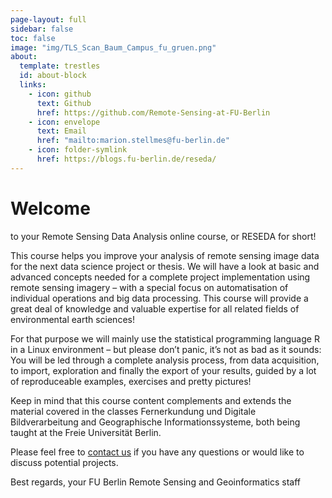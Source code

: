 ---
page-layout: full
sidebar: false
toc: false
image: "img/TLS_Scan_Baum_Campus_fu_gruen.png"
about:
  template: trestles
  id: about-block
  links:
    - icon: github
      text: Github
      href: https://github.com/Remote-Sensing-at-FU-Berlin
    - icon: envelope
      text: Email
      href: "mailto:marion.stellmes@fu-berlin.de" 
    - icon: folder-symlink
      href: https://blogs.fu-berlin.de/reseda/ 
---

:::{#about-block}

# Welcome

to your Remote Sensing Data Analysis online course, or RESEDA for short!

This course helps you improve your analysis of remote sensing image data for the next data science project or thesis. We will have a look at basic and advanced concepts needed for a complete project implementation using remote sensing imagery – with a special focus on automatisation of individual operations and big data processing. This course will provide a great deal of knowledge and valuable expertise for all related fields of environmental earth sciences!

For that purpose we will mainly use the statistical programming language R in a Linux environment – but please don’t panic, it’s not as bad as it sounds: You will be led through a complete analysis process, from data acquisition, to import, exploration and finally the export of your results, guided by a lot of reproduceable examples, exercises and pretty pictures!

Keep in mind that this course content complements and extends the material covered in the classes Fernerkundung und Digitale Bildverarbeitung and Geographische Informationssysteme, both being taught at the Freie Universität Berlin.

Please feel free to [contact us](mailto:fabian.fassnacht[at]fu-berlin.de) if you have any questions or would like to discuss potential projects.
:::

:::{#hero-heading}

Best regards,
your FU Berlin Remote Sensing and Geoinformatics staff

:::



